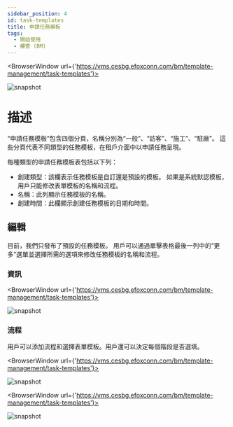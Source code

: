 ```yaml
---
sidebar_position: 4
id: task-templates
title: 申請任務模板
tags:
  - 開始使用
  - 樓管 (BM)
---
```



<BrowserWindow url={'https://vms.cesbg.efoxconn.com/bm/template-management/task-templates'}>

![snapshot](../../assets/bm/bm-task-template-zh-hant.png)

</BrowserWindow>

# 描述

“申請任務模板”包含四個分頁，名稱分別為“一般”、“訪客”、“施工”、“駐廠”。 這些分頁代表不同類型的任務模板，在租戶介面中以申請任務呈現。

每種類型的申請任務模板表包括以下列：

- 創建類型：該欄表示任務模板是自訂還是預設的模板。 如果是系統默認模板，用戶只能修改表單模板的名稱和流程。
- 名稱：此列顯示任務模板的名稱。
- 創建時間：此欄顯示創建任務模板的日期和時間。

## 編輯

目前，我們只發布了預設的任務模板。 用戶可以通過單擊表格最後一列中的“更多”選單並選擇所需的選項來修改任務模板的名稱和流程。

### 資訊

<BrowserWindow url={'https://vms.cesbg.efoxconn.com/bm/template-management/task-templates'}>

![snapshot](../../assets/bm/bm-edit-task-template-zh-hant.png)

</BrowserWindow>

### 流程

用戶可以添加流程和選擇表單模板。用戶還可以決定每個階段是否選填。

<BrowserWindow url={'https://vms.cesbg.efoxconn.com/bm/template-management/task-templates'}>

![snapshot](../../assets/bm/bm-view-task-template-flow-zh-hant.png)

</BrowserWindow>

<BrowserWindow url={'https://vms.cesbg.efoxconn.com/bm/template-management/task-templates'}>

![snapshot](../../assets/bm/bm-edit-task-template-flow-zh-hant.png)

</BrowserWindow>
